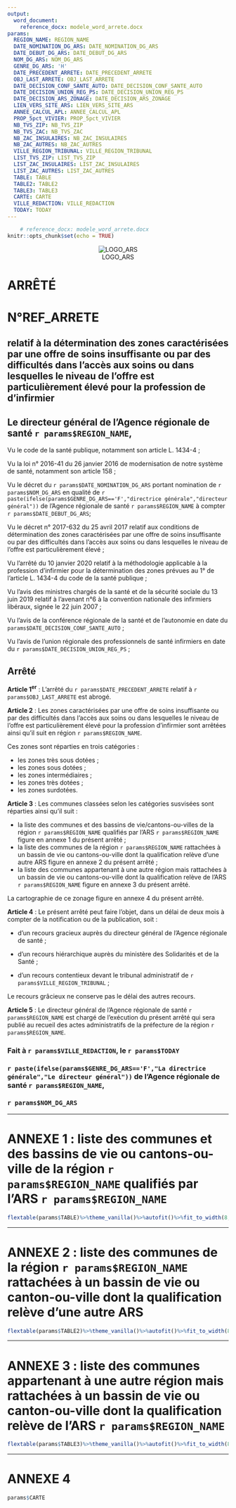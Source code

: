 ```yaml
---
output: 
  word_document:
    reference_docx: modele_word_arrete.docx
params: 
  REGION_NAME: REGION_NAME
  DATE_NOMINATION_DG_ARS: DATE_NOMINATION_DG_ARS
  DATE_DEBUT_DG_ARS: DATE_DEBUT_DG_ARS
  NOM_DG_ARS: NOM_DG_ARS
  GENRE_DG_ARS: 'H'
  DATE_PRECEDENT_ARRETE: DATE_PRECEDENT_ARRETE
  OBJ_LAST_ARRETE: OBJ_LAST_ARRETE
  DATE_DECISION_CONF_SANTE_AUTO: DATE_DECISION_CONF_SANTE_AUTO
  DATE_DECISION_UNION_REG_PS: DATE_DECISION_UNION_REG_PS
  DATE_DECISION_ARS_ZONAGE: DATE_DECISION_ARS_ZONAGE
  LIEN_VERS_SITE_ARS: LIEN_VERS_SITE_ARS
  ANNEE_CALCUL_APL: ANNEE_CALCUL_APL
  PROP_5pct_VIVIER: PROP_5pct_VIVIER
  NB_TVS_ZIP: NB_TVS_ZIP
  NB_TVS_ZAC: NB_TVS_ZAC
  NB_ZAC_INSULAIRES: NB_ZAC_INSULAIRES
  NB_ZAC_AUTRES: NB_ZAC_AUTRES
  VILLE_REGION_TRIBUNAL: VILLE_REGION_TRIBUNAL
  LIST_TVS_ZIP: LIST_TVS_ZIP
  LIST_ZAC_INSULAIRES: LIST_ZAC_INSULAIRES
  LIST_ZAC_AUTRES: LIST_ZAC_AUTRES
  TABLE: TABLE
  TABLE2: TABLE2
  TABLE3: TABLE3
  CARTE: CARTE
  VILLE_REDACTION: VILLE_REDACTION
  TODAY: TODAY
---
```


```r
    # reference_docx: modele_word_arrete.docx
knitr::opts_chunk$set(echo = TRUE)
```

<center>![LOGO_ARS](ARS.png)</center>

# ARRÊTÉ 
# N°REF_ARRETE

<!-- https://shiny.rstudio.com/articles/generating-reports.html -->

## relatif à la détermination des zones caractérisées par une offre de soins insuffisante ou par des difficultés dans l’accès aux soins ou dans lesquelles le niveau de l’offre est particulièrement élevé pour la profession de d’infirmier

## Le directeur général de l’Agence régionale de santé `r params$REGION_NAME`,

Vu le code de la santé publique, notamment son article L. 1434-4 ;

Vu la loi n° 2016-41 du 26 janvier 2016 de modernisation de notre système de santé, notamment son article 158 ;

Vu le décret du `r params$DATE_NOMINATION_DG_ARS` portant nomination de `r params$NOM_DG_ARS` en qualité de `r paste(ifelse(params$GENRE_DG_ARS=='F',"directrice générale","directeur général"))` de l'Agence régionale de santé `r params$REGION_NAME` à compter `r params$DATE_DEBUT_DG_ARS`; 

Vu le décret n° 2017-632 du 25 avril 2017 relatif aux conditions de détermination des zones caractérisées par une offre de soins insuffisante ou par des difficultés dans l’accès aux soins ou dans lesquelles le niveau de l’offre est particulièrement élevé ;

Vu l’arrêté du 10 janvier 2020 relatif à la méthodologie applicable à la profession d’infirmier pour la détermination des zones prévues au 1° de l’article L. 1434-4 du code de la santé publique ;

Vu l’avis des ministres chargés de la santé et de la sécurité sociale du 13 juin 2019 relatif à l’avenant n°6 à la convention nationale des infirmiers libéraux, signée le 22 juin 2007 ; 

Vu l’avis de la conférence régionale de la santé et de l’autonomie en date du `params$DATE_DECISION_CONF_SANTE_AUTO` ;

Vu l’avis de l’union régionale des professionnels de santé infirmiers en date du `r params$DATE_DECISION_UNION_REG_PS` ;


## Arrêté

**Article 1^er^** : L’arrêté du `r params$DATE_PRECEDENT_ARRETE` relatif à `r params$OBJ_LAST_ARRETE` est abrogé.


**Article 2** : Les zones caractérisées par une offre de soins insuffisante ou par des difficultés dans l’accès aux soins ou dans lesquelles le niveau de l’offre est particulièrement élevé pour la profession d’infirmier sont arrêtées ainsi qu’il suit en région `r params$REGION_NAME`.

Ces zones sont réparties en trois catégories :

- les zones très sous dotées ;
- les zones sous dotées ;
- les zones intermédiaires ;
- les zones très dotées ;
- les zones surdotées. 



**Article 3** :  Les communes classées selon les catégories susvisées sont réparties ainsi qu’il suit : 

-	la liste des communes et  des bassins de vie/cantons-ou-villes de la région `r params$REGION_NAME` qualifiés par l’ARS `r params$REGION_NAME` figure en annexe 1 du présent arrêté ; 
-	la liste des communes de la région `r params$REGION_NAME` rattachées à un bassin de vie ou cantons-ou-ville dont la qualification relève d’une autre ARS figure en annexe 2 du présent arrêté ; 
-	la liste des communes appartenant à une autre région mais rattachées à un bassin de vie ou cantons-ou-ville dont la qualification relève de l’ARS `r params$REGION_NAME` figure en annexe 3 du présent arrêté.

La cartographie de ce zonage figure en annexe 4 du  présent arrêté.


**Article 4** : Le présent arrêté peut faire l'objet, dans un délai de deux mois à compter de la notification ou de la publication, soit :

- d’un recours gracieux auprès du directeur général de l’Agence régionale de santé ;

-	d’un recours hiérarchique auprès du ministère des Solidarités et de la Santé ;

- d'un recours contentieux devant le tribunal administratif de `r params$VILLE_REGION_TRIBUNAL` ;

Le recours grâcieux ne conserve pas le délai des autres recours.

**Article 5** : Le directeur général de l’Agence régionale de santé `r params$REGION_NAME` est chargé de l’exécution du présent arrêté qui sera publié au recueil des actes administratifs de la préfecture de la région `r params$REGION_NAME`.

  
  

### Fait à `r params$VILLE_REDACTION`, le `r params$TODAY`


### `r paste(ifelse(params$GENRE_DG_ARS=='F',"La directrice générale","Le directeur général"))` de l'Agence régionale de santé `r params$REGION_NAME`,


### `r params$NOM_DG_ARS`



******

# ANNEXE 1 : liste des communes et des bassins de vie ou cantons-ou-ville de la région `r params$REGION_NAME` qualifiés par l’ARS `r params$REGION_NAME`

```r
flextable(params$TABLE)%>%theme_vanilla()%>%autofit()%>%fit_to_width(8,max_iter=30)
```

******

# ANNEXE 2 : liste des communes de la région `r params$REGION_NAME` rattachées à un bassin de vie ou canton-ou-ville dont la qualification relève d’une autre ARS

```r
flextable(params$TABLE2)%>%theme_vanilla()%>%autofit()%>%fit_to_width(8,max_iter=30)
```

******

# ANNEXE 3 : liste des communes appartenant à une autre région mais rattachées à un bassin de vie ou canton-ou-ville dont la qualification relève de l’ARS `r params$REGION_NAME`

```r
flextable(params$TABLE3)%>%theme_vanilla()%>%autofit()%>%fit_to_width(8,max_iter=30)

```


******

# ANNEXE 4

```r
params$CARTE
```

